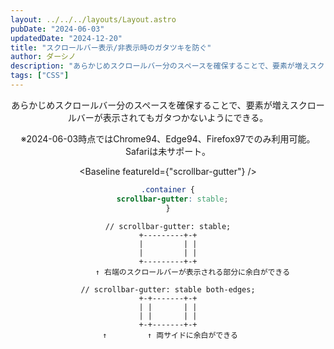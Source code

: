 ```yaml
---
layout: ../../../layouts/Layout.astro
pubDate: "2024-06-03"
updatedDate: "2024-12-20"
title: "スクロールバー表示/非表示時のガタツキを防ぐ"
author: ダーシノ
description: "あらかじめスクロールバー分のスペースを確保することで、要素が増えスクロールバーが表示されてもガタつかないようにできる。"
tags: ["CSS"]
---
```



<Header {...frontmatter} />

あらかじめスクロールバー分のスペースを確保することで、要素が増えスクロールバーが表示されてもガタつかないようにできる。

※2024-06-03時点ではChrome94、Edge94、Firefox97でのみ利用可能。Safariは未サポート。


<Baseline featureId={"scrollbar-gutter"} />

```css
.container {
  scrollbar-gutter: stable;
}
```

```text
// scrollbar-gutter: stable;
+---------+-+
|         | |
|         | |
+---------+-+
           ↑ 右端のスクロールバーが表示される部分に余白ができる

// scrollbar-gutter: stable both-edges;
+-+-------+-+
| |       | |
| |       | |
+-+-------+-+
 ↑         ↑ 両サイドに余白ができる
```
